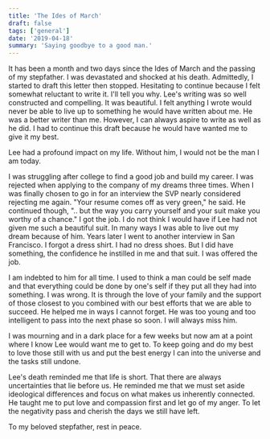 ```yaml
---
title: 'The Ides of March'
draft: false
tags: ['general']
date: '2019-04-18'
summary: 'Saying goodbye to a good man.'
---
```


It has been a month and two days since the Ides of March and the passing of my stepfather. I was devastated and shocked at his death. Admittedly, I started to draft this letter then stopped. Hesitating to continue because I felt somewhat reluctant to write it. I'll tell you why. Lee's writing was so well constructed and compelling. It was beautiful. I felt anything I wrote would never be able to live up to something he would have written about me. He was a better writer than me. However, I can always aspire to write as well as he did. I had to continue this draft because he would have wanted me to give it my best.

Lee had a profound impact on my life. Without him, I would not be the man I am today.

I was struggling after college to find a good job and build my career. I was rejected when applying to the company of my dreams three times. When I was finally chosen to go in for an interview the SVP nearly considered rejecting me again. &quot;Your resume comes off as very green,&quot; he said. He continued though, &quot;.. but the way you carry yourself and your suit make you worthy of a chance.&quot; I got the job. I do not think I would have if Lee had not given me such a beautiful suit. In many ways I was able to live out my dream because of him. Years later I went to another interview in San Francisco. I forgot a dress shirt. I had no dress shoes. But I did have something, the confidence he instilled in me and that suit. I was offered the job.

I am indebted to him for all time. I used to think a man could be self made and that everything could be done by one's self if they put all they had into something. I was wrong. It is through the love of your family and the support of those closest to you combined with our best efforts that we are able to succeed. He helped me in ways I cannot forget. He was too young and too intelligent to pass into the next phase so soon. I will always miss him.

I was mourning and in a dark place for a few weeks but now am at a point where I know Lee would want me to get to. To keep going and do my best to love those still with us and put the best energy I can into the universe and the tasks still undone.

Lee's death reminded me that life is short. That there are always uncertainties that lie before us. He reminded me that we must set aside ideological differences and focus on what makes us inherently connected. He taught me to put love and compassion first and let go of my anger. To let the negativity pass and cherish the days we still have left.

To my beloved stepfather, rest in peace.

